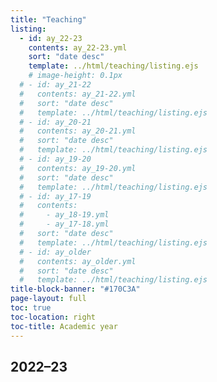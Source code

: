 ```yaml
---
title: "Teaching"
listing:
  - id: ay_22-23
    contents: ay_22-23.yml
    sort: "date desc"
    template: ../html/teaching/listing.ejs
    # image-height: 0.1px
  # - id: ay_21-22
  #   contents: ay_21-22.yml
  #   sort: "date desc"
  #   template: ../html/teaching/listing.ejs
  # - id: ay_20-21
  #   contents: ay_20-21.yml
  #   sort: "date desc"
  #   template: ../html/teaching/listing.ejs
  # - id: ay_19-20
  #   contents: ay_19-20.yml
  #   sort: "date desc"
  #   template: ../html/teaching/listing.ejs
  # - id: ay_17-19
  #   contents: 
  #     - ay_18-19.yml
  #     - ay_17-18.yml
  #   sort: "date desc"
  #   template: ../html/teaching/listing.ejs
  # - id: ay_older
  #   contents: ay_older.yml
  #   sort: "date desc"
  #   template: ../html/teaching/listing.ejs
title-block-banner: "#170C3A"
page-layout: full
toc: true
toc-location: right
toc-title: Academic year
---
```


## 2022–23

:::{#ay_22-23}
:::

<!-- ## 2021–22 -->

<!-- :::{#ay_21-22} -->
<!-- ::: -->

<!-- ## 2020–21 -->

<!-- :::{#ay_20-21} -->
<!-- ::: -->

<!-- ## 2019–20 -->

<!-- :::{#ay_19-20} -->
<!-- ::: -->

<!-- ## 2017–19 -->

<!-- :::{#ay_17-19} -->
<!-- ::: -->

<!-- ## 2007–15 -->

<!-- :::{#ay_older} -->
<!-- ::: -->
